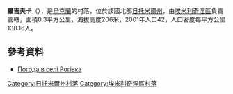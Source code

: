{{coord|50|51|9|N|27|36|36|E|scale:30000|display=title}}

'''羅吉夫卡'''（{{lang-uk|Рогівка}}），是[[烏克蘭|烏克蘭]]的村落，位於該國北部[[日托米爾州|日托米爾州]]，由[[埃米利奇涅區|埃米利奇涅區]]負責管轄，面積0.3平方公里，海拔高度206米，2001年人口42，人口密度每平方公里138.16人。

==參考資料==
* [http://weather.in.ua/ua/zhitomirskaja/22430 Погода в селі Рогівка] {{Wayback|url=http://weather.in.ua/ua/zhitomirskaja/22430 |date=20111219140326 }}

{{DEFAULTSORT:Рогівка}}
[[Category:日托米爾州村落|Category:日托米爾州村落]]
[[Category:埃米利奇涅區村落|Category:埃米利奇涅區村落]]


{{Zhytomyr-geo-stub}}